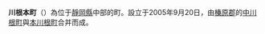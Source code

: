 {{日本町村|
自治體名=川根本|
町村=町|
圖像=[[File:Yume_no_tsuribashi.JPG|240px]]|
圖像說明=[[大間水庫|大間水庫]]與[[夢之吊橋|夢之吊橋]]|
町村章=|
日文原名=川根本町|
平假名=かわねほんちょう|
羅馬字拼音=Kawanehon-chō|
都道府縣=靜岡縣|
支廳=|
郡=榛原郡|
編號=22429-4|
面積=469.72|
邊界未定=|
人口=9,361|
統計時間=2005年7月1日|
自治體=[[靜岡市|靜岡市]]（[[葵區|葵區]]）、[[濱松市|濱松市]]（[[天龍區|天龍區]]）、[[島田市|島田市]]<br>'''[[長野縣|長野縣]]'''：[[飯田市|飯田市]]|
樹=|
花=|
其他象徵物=|
其他象徵=|
郵遞區號=428-0313|
所在地=榛原郡川根本町上長尾627 |
電話號碼=547-56-1117|
外部連結=http://kawanehoncho.sunloft.co.jp/ |
經度= |
緯度= |
地圖=[[File:Kawanehon_in_Shizuoka_Prefecture.png|250px]]|
參考資料= |
}}
'''川根本町'''（{{jpn|j=川根本町|hg=かわねほんちょう|rm=Kawanehon chō|f=y}}）為位于[[靜岡縣|靜岡縣]]中部的町。設立于2005年9月20日，由[[榛原郡|榛原郡]]的[[中川根町|中川根町]]與[[本川根町|本川根町]]合并而成。

{{靜岡縣}}{{Authority control}}